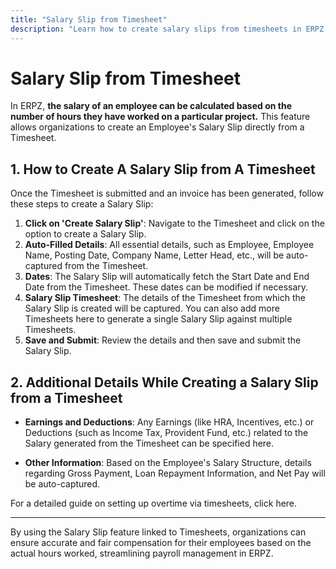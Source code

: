 ```yaml
---
title: "Salary Slip from Timesheet"
description: "Learn how to create salary slips from timesheets in ERPZ."
---
```


# Salary Slip from Timesheet

In ERPZ, **the salary of an employee can be calculated based on the number of hours they have worked on a particular project.** This feature allows organizations to create an Employee's Salary Slip directly from a Timesheet.

## 1. How to Create A Salary Slip from A Timesheet

Once the Timesheet is submitted and an invoice has been generated, follow these steps to create a Salary Slip:

1. **Click on 'Create Salary Slip'**: Navigate to the Timesheet and click on the option to create a Salary Slip.
2. **Auto-Filled Details**: All essential details, such as Employee, Employee Name, Posting Date, Company Name, Letter Head, etc., will be auto-captured from the Timesheet.
3. **Dates**: The Salary Slip will automatically fetch the Start Date and End Date from the Timesheet. These dates can be modified if necessary.
4. **Salary Slip Timesheet**: The details of the Timesheet from which the Salary Slip is created will be captured. You can also add more Timesheets here to generate a single Salary Slip against multiple Timesheets.
5. **Save and Submit**: Review the details and then save and submit the Salary Slip.

## 2. Additional Details While Creating a Salary Slip from a Timesheet

- **Earnings and Deductions**: Any Earnings (like HRA, Incentives, etc.) or Deductions (such as Income Tax, Provident Fund, etc.) related to the Salary generated from the Timesheet can be specified here.
  
- **Other Information**: Based on the Employee's Salary Structure, details regarding Gross Payment, Loan Repayment Information, and Net Pay will be auto-captured.

For a detailed guide on setting up overtime via timesheets, click here.

---

By using the Salary Slip feature linked to Timesheets, organizations can ensure accurate and fair compensation for their employees based on the actual hours worked, streamlining payroll management in ERPZ.
